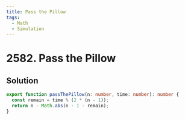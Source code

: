 ```yaml
---
title: Pass the Pillow
tags:
  - Math
  - Simulation
---
```


# 2582. Pass the Pillow

<Badges>
  <LevelBadge level="easy" />
  <TopicBadge name="Math" slug="math" />
  <TopicBadge name="Simulation" slug="simulation" />
</Badges>

## Solution

```typescript filename="solution.ts" copy
export function passThePillow(n: number, time: number): number {
  const remain = time % (2 * (n - 1));
  return n - Math.abs(n - 1 - remain);
}
```

<ProblemLink
  codingSite="leetcode"
  href="https://leetcode.com/problems/pass-the-pillow"
  title="Pass the Pillow"
/>
